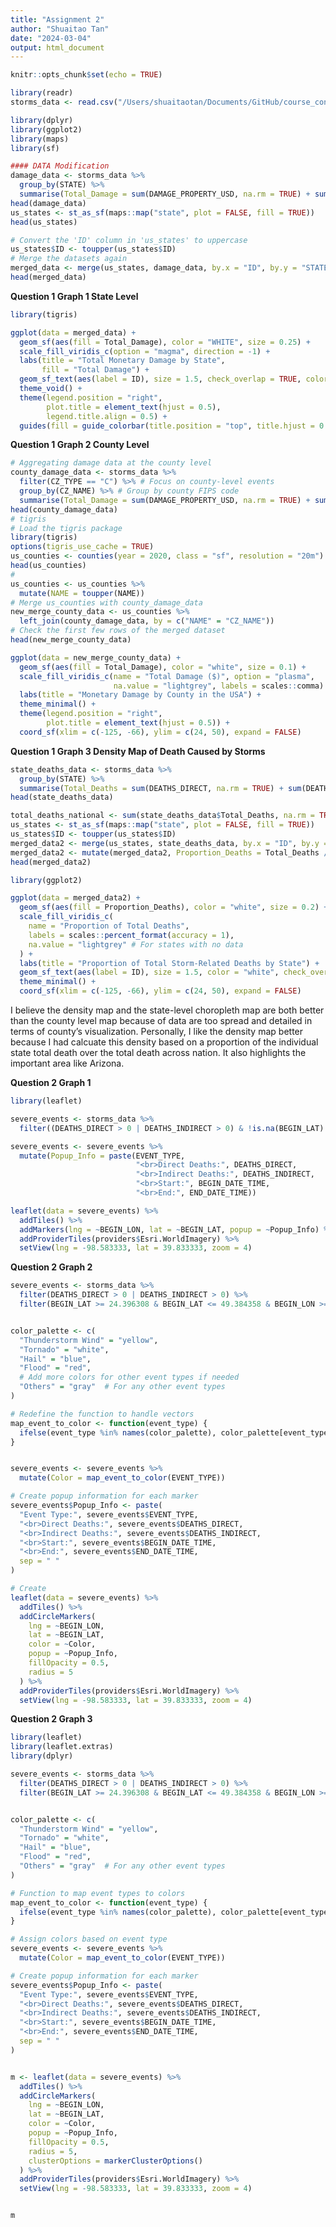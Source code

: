 ```yaml
---
title: "Assignment 2"
author: "Shuaitao Tan"
date: "2024-03-04"
output: html_document
---
```


```r
knitr::opts_chunk$set(echo = TRUE)
```

```r
library(readr)
storms_data <- read.csv("/Users/shuaitaotan/Documents/GitHub/course_content2/Exercises/07_severe_weather_GRADED/data/storms.csv")
```

```r
library(dplyr)
library(ggplot2)
library(maps)
library(sf)

#### DATA Modification
damage_data <- storms_data %>%
  group_by(STATE) %>%
  summarise(Total_Damage = sum(DAMAGE_PROPERTY_USD, na.rm = TRUE) + sum(DAMAGE_CROPS_USD, na.rm = TRUE))
head(damage_data)
us_states <- st_as_sf(maps::map("state", plot = FALSE, fill = TRUE))
head(us_states)

# Convert the 'ID' column in 'us_states' to uppercase
us_states$ID <- toupper(us_states$ID)
# Merge the datasets again
merged_data <- merge(us_states, damage_data, by.x = "ID", by.y = "STATE")
head(merged_data)
```

**Question 1 Graph 1 State Level**

```r
library(tigris)
```

```r
ggplot(data = merged_data) +
  geom_sf(aes(fill = Total_Damage), color = "WHITE", size = 0.25) + 
  scale_fill_viridis_c(option = "magma", direction = -1) +
  labs(title = "Total Monetary Damage by State",
       fill = "Total Damage") +
  geom_sf_text(aes(label = ID), size = 1.5, check_overlap = TRUE, color = "black") +
  theme_void() +
  theme(legend.position = "right",
        plot.title = element_text(hjust = 0.5),
        legend.title.align = 0.5) +
  guides(fill = guide_colorbar(title.position = "top", title.hjust = 0.5))
```

**Question 1 Graph 2 County Level**

```r
# Aggregating damage data at the county level
county_damage_data <- storms_data %>%
  filter(CZ_TYPE == "C") %>% # Focus on county-level events
  group_by(CZ_NAME) %>% # Group by county FIPS code
  summarise(Total_Damage = sum(DAMAGE_PROPERTY_USD, na.rm = TRUE) + sum(DAMAGE_CROPS_USD, na.rm = TRUE))
head(county_damage_data)
# tigris
# Load the tigris package
library(tigris)
options(tigris_use_cache = TRUE)
us_counties <- counties(year = 2020, class = "sf", resolution = "20m")
head(us_counties)
#
us_counties <- us_counties %>%
  mutate(NAME = toupper(NAME))
# Merge us_counties with county_damage_data
new_merge_county_data <- us_counties %>%
  left_join(county_damage_data, by = c("NAME" = "CZ_NAME"))
# Check the first few rows of the merged dataset
head(new_merge_county_data)
```


```r
ggplot(data = new_merge_county_data) +
  geom_sf(aes(fill = Total_Damage), color = "white", size = 0.1) + 
  scale_fill_viridis_c(name = "Total Damage ($)", option = "plasma", 
                       na.value = "lightgrey", labels = scales::comma) +
  labs(title = "Monetary Damage by County in the USA") +
  theme_minimal() +
  theme(legend.position = "right",
        plot.title = element_text(hjust = 0.5)) +
  coord_sf(xlim = c(-125, -66), ylim = c(24, 50), expand = FALSE)
```


**Question 1 Graph 3 Density Map of Death Caused by Storms**

```r
state_deaths_data <- storms_data %>%
  group_by(STATE) %>%
  summarise(Total_Deaths = sum(DEATHS_DIRECT, na.rm = TRUE) + sum(DEATHS_INDIRECT, na.rm = TRUE))
head(state_deaths_data)

total_deaths_national <- sum(state_deaths_data$Total_Deaths, na.rm = TRUE)
us_states <- st_as_sf(maps::map("state", plot = FALSE, fill = TRUE))
us_states$ID <- toupper(us_states$ID)
merged_data2 <- merge(us_states, state_deaths_data, by.x = "ID", by.y = "STATE")
merged_data2 <- mutate(merged_data2, Proportion_Deaths = Total_Deaths / total_deaths_national)
head(merged_data2)
```

```r
library(ggplot2)

ggplot(data = merged_data2) +
  geom_sf(aes(fill = Proportion_Deaths), color = "white", size = 0.2) + 
  scale_fill_viridis_c(
    name = "Proportion of Total Deaths",
    labels = scales::percent_format(accuracy = 1),
    na.value = "lightgrey" # For states with no data
  ) +
  labs(title = "Proportion of Total Storm-Related Deaths by State") +
  geom_sf_text(aes(label = ID), size = 1.5, color = "white", check_overlap = TRUE) +
  theme_minimal() +
  coord_sf(xlim = c(-125, -66), ylim = c(24, 50), expand = FALSE) 
```

I believe the density map and the state-level choropleth map are both better than the county level map because of data are too spread and detailed in terms of county's visualization.
Personally, I like the density map better because I had calcuate this density based on a proportion of the individual state total death over the total death across nation. It also highlights the important area like Arizona. 


**Question 2 Graph 1**

```r
library(leaflet)
```
```r
severe_events <- storms_data %>%
  filter((DEATHS_DIRECT > 0 | DEATHS_INDIRECT > 0) & !is.na(BEGIN_LAT) & !is.na(BEGIN_LON))

severe_events <- severe_events %>%
  mutate(Popup_Info = paste(EVENT_TYPE, 
                            "<br>Direct Deaths:", DEATHS_DIRECT,
                            "<br>Indirect Deaths:", DEATHS_INDIRECT,
                            "<br>Start:", BEGIN_DATE_TIME,
                            "<br>End:", END_DATE_TIME))

leaflet(data = severe_events) %>%
  addTiles() %>%
  addMarkers(lng = ~BEGIN_LON, lat = ~BEGIN_LAT, popup = ~Popup_Info) %>%
  addProviderTiles(providers$Esri.WorldImagery) %>%
  setView(lng = -98.583333, lat = 39.833333, zoom = 4) 
```
**Question 2 Graph 2**
```r

severe_events <- storms_data %>%
  filter(DEATHS_DIRECT > 0 | DEATHS_INDIRECT > 0) %>%
  filter(BEGIN_LAT >= 24.396308 & BEGIN_LAT <= 49.384358 & BEGIN_LON >= -125.0 & BEGIN_LON <= -66.93457)


color_palette <- c(
  "Thunderstorm Wind" = "yellow",
  "Tornado" = "white",
  "Hail" = "blue",
  "Flood" = "red",
  # Add more colors for other event types if needed
  "Others" = "gray"  # For any other event types
)

# Redefine the function to handle vectors
map_event_to_color <- function(event_type) {
  ifelse(event_type %in% names(color_palette), color_palette[event_type], color_palette[["Others"]])
}


severe_events <- severe_events %>%
  mutate(Color = map_event_to_color(EVENT_TYPE))

# Create popup information for each marker
severe_events$Popup_Info <- paste(
  "Event Type:", severe_events$EVENT_TYPE,
  "<br>Direct Deaths:", severe_events$DEATHS_DIRECT,
  "<br>Indirect Deaths:", severe_events$DEATHS_INDIRECT,
  "<br>Start:", severe_events$BEGIN_DATE_TIME,
  "<br>End:", severe_events$END_DATE_TIME,
  sep = " "
)

# Create
leaflet(data = severe_events) %>%
  addTiles() %>%
  addCircleMarkers(
    lng = ~BEGIN_LON,
    lat = ~BEGIN_LAT,
    color = ~Color,
    popup = ~Popup_Info,
    fillOpacity = 0.5,
    radius = 5
  ) %>%
  addProviderTiles(providers$Esri.WorldImagery) %>%
  setView(lng = -98.583333, lat = 39.833333, zoom = 4)

```
**Question 2 Graph 3**
```r
library(leaflet)
library(leaflet.extras)
library(dplyr) 

severe_events <- storms_data %>%
  filter(DEATHS_DIRECT > 0 | DEATHS_INDIRECT > 0) %>%
  filter(BEGIN_LAT >= 24.396308 & BEGIN_LAT <= 49.384358 & BEGIN_LON >= -125.0 & BEGIN_LON <= -66.93457)


color_palette <- c(
  "Thunderstorm Wind" = "yellow",
  "Tornado" = "white",
  "Hail" = "blue",
  "Flood" = "red",
  "Others" = "gray"  # For any other event types
)

# Function to map event types to colors
map_event_to_color <- function(event_type) {
  ifelse(event_type %in% names(color_palette), color_palette[event_type], color_palette[["Others"]])
}

# Assign colors based on event type
severe_events <- severe_events %>%
  mutate(Color = map_event_to_color(EVENT_TYPE))

# Create popup information for each marker
severe_events$Popup_Info <- paste(
  "Event Type:", severe_events$EVENT_TYPE,
  "<br>Direct Deaths:", severe_events$DEATHS_DIRECT,
  "<br>Indirect Deaths:", severe_events$DEATHS_INDIRECT,
  "<br>Start:", severe_events$BEGIN_DATE_TIME,
  "<br>End:", severe_events$END_DATE_TIME,
  sep = " "
)


m <- leaflet(data = severe_events) %>%
  addTiles() %>%
  addCircleMarkers(
    lng = ~BEGIN_LON,
    lat = ~BEGIN_LAT,
    color = ~Color,
    popup = ~Popup_Info,
    fillOpacity = 0.5,
    radius = 5,
    clusterOptions = markerClusterOptions() 
  ) %>%
  addProviderTiles(providers$Esri.WorldImagery) %>%
  setView(lng = -98.583333, lat = 39.833333, zoom = 4)


m






```



